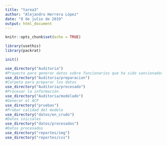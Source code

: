 ```yaml
---
title: "tarea3"
author: "Alejandro Herrera López"
date: "8 de julio de 2019"
output: html_document
---
```


```r
knitr::opts_chunk$set(echo = TRUE)
```

```r
library(usethis)
library(packrat)
```

```r
init()
```


```r
use_directory("Auditoria")
#Proyecto para generar datos sobre funcionarios que ha sido sancionados
use_directory("Auditoria/preparacion")
#Carpeta para preparar los datos
use_directory("Auditoria/procesado")
#Procesar la información
use_directory("Auditoria/modelado")
#Generar el ACP
use_directory("pruebas")
#Probar calidad del modelo
use_directory("datos/en_crudo")
#Datos iniciales
use_directory("datos/procesados")
#Datos procesados
use_directory("reportes/img")
use_directory("reportes/css")
```

```r

```

